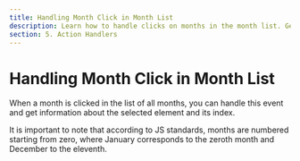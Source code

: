 ```yaml
---
title: Handling Month Click in Month List
description: Learn how to handle clicks on months in the month list. Get information about the selected month and its index.
section: 5. Action Handlers
---
```


# Handling Month Click in Month List

When a month is clicked in the list of all months, you can handle this event and get information about the selected element and its index.

<Info>It is important to note that according to JS standards, months are numbered starting from zero, where January corresponds to the zeroth month and December to the eleventh.</Info>

<Sandbox example="handle-click-on-a-month-in-the-month-selection" />
